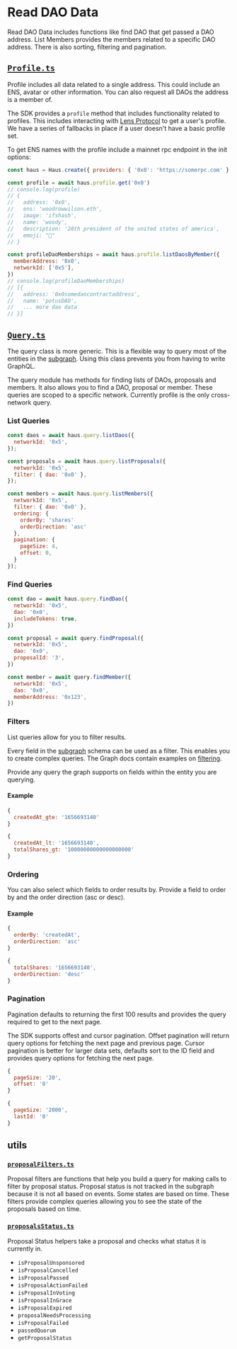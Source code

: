 # Read DAO Data

Read DAO Data includes functions like find DAO that get passed a DAO address. List Members provides the members related to a specific DAO address. There is also sorting, filtering and pagination.

## [`Profile.ts`](https://github.com/HausDAO/daohaus-monorepo/blob/develop/libs/dao-data/src/Profile.ts)

Profile includes all data related to a single address. This could include an ENS, avatar or other information. You can also request all DAOs the address is a member of.

The SDK provides a `profile` method that includes functionality related to profiles. This includes interacting with [Lens Protocol](https://lens.xyz/) to get a user's profile. We have a series of fallbacks in place if a user doesn't have a basic profile set.

To get ENS names with the profile include a mainnet rpc endpoint in the init options:

```js
const haus = Haus.create({ providers: { '0x0': 'https://somerpc.com' } })

const profile = await haus.profile.get('0x0')
// console.log(profile)
// {
//   address: '0x0',
//   ens: 'woodrowwilson.eth',
//   image: 'ifshash',
//   name: 'woody',
//   description: '28th president of the united states of america',
//   emoji: "🦅"
// }

const profileDaoMemberships = await haus.profile.listDaosByMember({
  memberAddress: '0x0',
  networkId: ['0x5'],
})
// console.log(profileDaoMemberships)
// [{
//   address: '0x0somedaocontractaddress',
//   name: 'potusDAO',
//   ... more dao data
// }]
```

## [`Query.ts`](https://github.com/HausDAO/daohaus-monorepo/blob/develop/libs/dao-data/src/Query.ts)

The query class is more generic. This is a flexible way to query most of the entities in the [subgraph](../../decentralized-infrastructure/subgraphs/overview). Using this class prevents you from having to write GraphQL.

The query module has methods for finding lists of DAOs, proposals and members. It also allows you to find a DAO, proposal or member. These queries are scoped to a specific network. Currently profile is the only cross-network query.

### List Queries

```js
const daos = await haus.query.listDaos({
  networkId: '0x5',
});

const proposals = await haus.query.listProposals({
  networkId: '0x5',
  filter: { dao: '0x0' },
});

const members = await haus.query.listMembers({
  networkId: '0x5',
  filter: { dao: '0x0' },
  ordering: {
    orderBy: 'shares'
    orderDirection: 'asc'
  },
  pagination: {
    pageSize: 4,
    offset: 0,
  }
});
```

### Find Queries

```js
const dao = await haus.query.findDao({
  networkId: '0x5',
  dao: '0x0',
  includeTokens: true,
})

const proposal = await query.findProposal({
  networkId: '0x5',
  dao: '0x0',
  proposalId: '3',
})

const member = await query.findMember({
  networkId: '0x5',
  dao: '0x0',
  memberAddress: '0x123',
})
```

### Filters

List queries allow for you to filter results.

Every field in the [subgraph](../../decentralized-infrastructure/subgraphs/overview) schema can be used as a filter. This enables you to create complex queries. The Graph docs contain examples on [filtering](https://thegraph.com/docs/en/querying/graphql-api/#filtering).

Provide any query the graph supports on fields within the entity you are querying.

#### Example

```js
{
  createdAt_gte: '1656693140'
}

{
  createdAt_lt: '1656693140',
  totalShares_gt: '10000000000000000000'
}
```

### Ordering

You can also select which fields to order results by. Provide a field to order by and the order direction (asc or desc).

#### Example

```js
{
  orderBy: 'createdAt',
  orderDirection: 'asc'
}

{
  totalShares: '1656693140',
  orderDirection: 'desc'
}
```

### Pagination

Pagination defaults to returning the first 100 results and provides the query required to get to the next page.

The SDK supports offest and cursor pagination. Offset pagination will return query options for fetching the next page and previous page. Cursor pagination is better for larger data sets, defaults sort to the ID field and provides query options for fetching the next page.

```js
{
  pageSize: '20',
  offset: '0'
}

{
  pageSize: '2000',
  lastId: '0'
}
```

## utils

### [`proposalFilters.ts`](https://github.com/HausDAO/daohaus-monorepo/blob/develop/libs/dao-data/src/utils/proposalFilters.ts)

Proposal filters are functions that help you build a query for making calls to filter by proposal status. Proposal status is not tracked in the subgraph because it is not all based on events. Some states are based on time. These filters provide complex queries allowing you to see the state of the proposals based on time.

### [`proposalsStatus.ts`](https://github.com/HausDAO/daohaus-monorepo/blob/develop/libs/dao-data/src/utils/proposalsStatus.ts)

Proposal Status helpers take a proposal and checks what status it is currently in.

- `isProposalUnsponsored`
- `isProposalCancelled`
- `isProposalPassed`
- `isProposalActionFailed`
- `isProposalInVoting`
- `isProposalInGrace`
- `isProposalExpired`
- `proposalNeedsProcessing`
- `isProposalFailed`
- `passedQuorum`
- `getProposalStatus`
